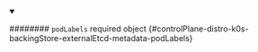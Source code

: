 
<details className="config-field" data-expandable="false" open>
<summary>

######## `podLabels` <span className="config-field-required" data-required="false">required</span> <span className="config-field-type">object</span> <span className="config-field-default"></span> <span className="config-field-enum"></span> {#controlPlane-distro-k0s-backingStore-externalEtcd-metadata-podLabels}



</summary>



</details>
